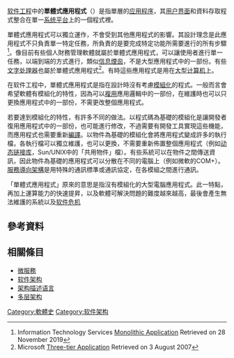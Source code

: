 [[软件工程|软件工程]]中的'''單體式應用程式'''（{{lang-en|Monolithic application}}）是指單層的[[应用程序|应用程序]]，其[[用户界面|用户界面]]和資料存取程式整合在單一[[系统平台|系统平台]]上的一個程式裡。

單體式應用程式可以獨立運作，不會受到其他應用程式的影響。其設計理念是此應用程式不只負責單一特定任務，所負責的是要完成特定功能所需要進行的所有步驟<ref>Information Technology Services [http://www.its.state.nc.us/Information/Glossary/glossm.asp Monolithic Application] {{webarchive|url=https://web.archive.org/web/20070902151937/http://www.its.state.nc.us/Information/Glossary/Glossm.asp |date=2007-09-02 }} Retrieved on 28 November 2019</ref>。像目前有些個人財務管理軟體就屬於單體式應用程式，可以讓使用者進行單一任務，以端到端的方式進行，類似[[信息煙囪|信息煙囪]]，不是大型應用程式中的一部份。有些[[文字处理器|文字处理器]]也屬於單體式應用程式<ref>Microsoft [http://msdn2.microsoft.com/en-us/library/aa480455.aspx Three-tier Application] Retrieved on 3 August 2007</ref>。有時這些應用程式是用在[[大型计算机|大型计算机]]上。

在软件工程中，單體式應用程式是指在設計時沒有考慮[[模組化設計|模組化]]的程式{{cn|date=September 2020}}。一般而言會希望軟體有模組化的特性，因為可以[[複用|複用]]應用邏輯中的一部份，在維護時也可以只更換應用程式中的一部份，不需更改整個應用程式。

若要達到模組化的特性，有許多不同的做法。以程式碼為基礎的模組化是讓開發者復用應用程式中的一部份，也可能進行修改，不過需要有開發工具實現這些機能，而應用程式也需要重新[[編譯|編譯]]。以物件為基礎的模組化會將應用程式變成許多的執行檔，各執行檔可以獨立維護，也可以更換，不需要重新佈置整個應用程式（例如[[动态链接库|动态链接库]]，Sun/UNIX中的「共用物件」檔）{{cn|date=September 2020}}。有些系統可以在物件之間傳送資訊，因此物件為基礎的應用程式可以分散在不同的電腦上（例如微軟的COM+）。[[服務導向架構|服務導向架構]]是用特殊的通訊標準或通訊協定，在各模組之間進行通訊。

「單體式應用程式」原來的意思是指沒有模組化的大型電腦應用程式{{cn|date=September 2020}}。此一特點，再加上運算能力的快速提昇，以及軟體可解決問題的難度越來越高，最後會產生無法維護的系統以及[[软件危机|软件危机]]

== 參考資料==
{{reflist}}
== 相關條目 ==
* [[微服務|微服務]]
* [[软件架构|软件架构]]
* [[架构描述语言|架构描述语言]]
* [[多层架构|多层架构]]
{{软件设计模式}}
[[Category:軟體史|Category:軟體史]]
[[Category:软件架构|Category:软件架构]]